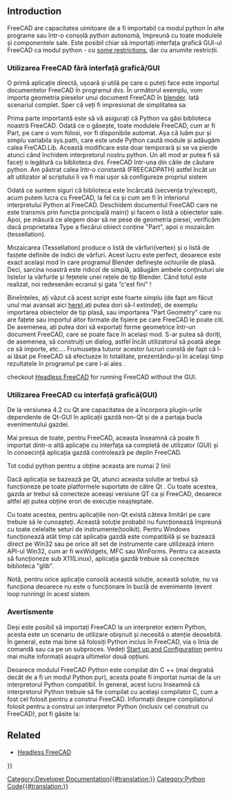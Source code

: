 <languages/>

{{TOCright}}

== Introduction ==

<div class="mw-translate-fuzzy">
FreeCAD are capacitatea uimitoare de a fi importabil ca modul python în alte programe sau într-o consolă python autonomă, împreună cu toate modulele și componentele sale. Este posibil chiar să importați interfața grafică GUI-ul FreeCAD ca modul python - cu [[Embedding_FreeCAD # Caveats|some restrictions]], dar cu anumite restricții.
</div>

<span id="Using_FreeCAD_without_GUI"></span>
<div class="mw-translate-fuzzy">
=== Utilizarea FreeCAD fără interfață grafică/GUI ===
</div>

<div class="mw-translate-fuzzy">
O primă aplicație directă, ușoară și utilă pe care o puteți face este importul documentelor FreeCAD în programul dvs. În următorul exemplu, vom importa geometria pieselor unui document FreeCAD în [http://www.blender.org blender]. Iată scenariul complet. Sper că veți fi impresionat de simplitatea sa:
</div>
{{Code|lang=python|code=
<nowiki>
FREECADPATH = '/usr/lib/freecad-python3/lib/' # path to your FreeCAD.so or FreeCAD.pyd file,
# for Windows you must either use \\ or / in the path, using a single \ is problematic
# FREECADPATH = 'C:\\FreeCAD\\bin'
import Blender, sys
sys.path.append(FREECADPATH)
 
def import_fcstd(filename):
   try:
       import FreeCAD
   except ValueError:
       Blender.Draw.PupMenu('Error%t|FreeCAD library not found. Please check the FREECADPATH variable in the import script is correct')
   else:
       scene = Blender.Scene.GetCurrent()
       import Part
       doc = FreeCAD.open(filename)
       objects = doc.Objects
       for ob in objects:
           if ob.Type[:4] == 'Part':
               shape = ob.Shape
               if shape.Faces:
                   mesh = Blender.Mesh.New()
                   rawdata = shape.tessellate(1)
                   for v in rawdata[0]:
                       mesh.verts.append((v.x,v.y,v.z))
                   for f in rawdata[1]:
                       mesh.faces.append.append(f)
                   scene.objects.new(mesh,ob.Name)
       Blender.Redraw()

def main():
   Blender.Window.FileSelector(import_fcstd, 'IMPORT FCSTD', 
                        Blender.sys.makename(ext='.fcstd'))    
 
# This lets you import the script without running it
if __name__=='__main__':
   main()
</nowiki>
}}

<div class="mw-translate-fuzzy">
Prima parte importantă este să vă asigurați că Python va găsi biblioteca noastră FreeCAD. Odată ce o găsește, toate modulele FreeCAD, cum ar fi Part, pe care o vom folosi, vor fi disponibile automat. Așa că luăm pur și simplu variabila sys.path, care este unde Python caută module și adăugăm calea FreCAD.Lib. Această modificare este doar temporară și se va pierde atunci când închidem interpretorul nostru python. Un alt mod ar putea fi să faceți o legătură cu biblioteca dvs. FreeCAD într-una din căile de căutare python. Am păstrat calea într-o constantă (FREECADPATH) astfel încât un alt utilizator al scriptului îi va fi mai ușor să configureze propriul sistem
</div>

{{Code|lang=python|code=
FREECADPATH = 'C:\\FreeCAD\\bin' # path to your FreeCAD.so or FreeCAD.pyd file
import sys
sys.path.append(FREECADPATH)
}}

<div class="mw-translate-fuzzy">
Odată ce suntem siguri că biblioteca este încărcată (secvența try/except), acum putem lucra cu FreeCAD, la fel ca și cum am fi în interiorul interpretului Python al FreeCAD. Deschidem documentul FreeCAD care ne este transmis prin funcția principală main() și facem o listă a obiectelor sale. Apoi, pe măsură ce alegem doar să ne pese de geometria piesei, verificăm dacă proprietatea Type a fiecărui obiect conține "Part", apoi o mozaicăm (tessellation).
</div>

{{Code|lang=python|code=
       import Part
       doc = FreeCAD.open(filename)
       objects = doc.Objects
       for ob in objects:
           if ob.Type[:4] == 'Part':
}}

Mozaicarea (Tessellation) produce o listă de vârfuri(vertex) și o listă de fasțete definite de indici de vârfuri. Acest lucru este perfect, deoarece este exact același mod în care programul Blender definește ochiurile de plasă. Deci, sarcina noastră este ridicol de simplă, adăugăm ambele conținuturi ale listelor la vârfurile și fețetele unei rețele de  tip Blender. Când totul este realizat, noi redesenăm ecranul și gata ”c'est fini” !

{{Code|lang=python|code=
           if ob.Type[:4] == 'Part':
               shape = ob.Shape
               if shape.Faces:
                   mesh = Blender.Mesh.New()
                   rawdata = shape.tessellate(1)
                   for v in rawdata[0]:
                       mesh.verts.append((v.x,v.y,v.z))
                   for f in rawdata[1]:
                       mesh.faces.append.append(f)
                   scene.objects.new(mesh,ob.Name)
       Blender.Redraw()
}}

<div class="mw-translate-fuzzy">
Bineînțeles, ați văzut că acest script este foarte simplu (de fapt am făcut unul mai avansat aici [http://yorik.orgfree.com/scripts/import_freecad.py here]),ați putea dori să-l extindeți, de exemplu importarea obiectelor de tip plasă, sau importarea ”Part Geometry” care nu are fațete sau importul altor formate de fișiere pe care FreeCAD le poate citi. De asemenea, ați putea dori să exportați forme geometrice într-un document FreeCAD, care se poate face în același mod. S-ar putea să doriți, de asemenea, să construiți un dialog, astfel încât utilizatorul să poată alege ce să importe, etc.... Frumusețea tuturor acestor lucruri constă de fapt că l-ai lăsat pe FreeCAD să efectueze în totalitate, prezentându-și în același timp rezultatele în programul pe care l-ai ales .
</div>

{{Emphasis|Note:}} checkout [[Headless_FreeCAD|Headless FreeCAD]] for running FreeCAD without the GUI.

<span id="Using_FreeCAD_with_GUI"></span>
<div class="mw-translate-fuzzy">
=== Utilizarea FreeCAD cu interfață grafică(GUI) ===
</div>

De la versiunea 4.2 cu Qt are capacitatea de a încorpora plugin-urile dependente de Qt-GUI în aplicații gazdă non-Qt și de a partaja bucla evenimentului gazdei.

Mai presus de toate, pentru FreeCAD, aceasta înseamnă că poate fi importat dintr-o altă aplicație cu interfața sa completă de utilizator (GUI) și în consecință aplicația gazdă controlează pe deplin FreeCAD.

Tot codul python pentru a obține aceasta are numai 2 linii

{{Code|code=
import FreeCADGui 
FreeCADGui.showMainWindow()
}}

Dacă aplicația se bazează pe Qt, atunci aceasta soluție ar trebui să funcționeze pe toate platformele suportate de către Qt . Cu toate acestea, gazda ar trebui să conecteze aceeași versiune QT ca și FreeCAD, deoarece altfel ați putea obține erori de execuție neașteptate. 

Cu toate acestea, pentru aplicațiile non-Qt există câteva limitări pe care trebuie să le cunoașteți. Această soluție probabil nu funcționează împreună cu toate celelalte seturi de instrumente(toolkit).
Pentru Windows funcționează atât timp cât aplicația gazdă este compatibilă și se bazează direct pe Win32 sau pe orice alt set de instrumente care utilizează intern API-ul Win32, cum ar fi wxWidgets, MFC sau WinForms. Pentru ca aceasta să funcționeze sub X11(Linux), aplicația gazdă trebuie să conecteze biblioteca "glib".

Notă, pentru orice aplicație consolă această soluție, această soluție, nu va funcționa  deoarece nu este o funcționare în buclă de evenimente (event loop running) în acest sistem.

<span id="Caveats"></span>
<div class="mw-translate-fuzzy">
=== Avertismente ===
</div>

Deși este posibil să importați FreeCAD la un interpretor extern Python, acesta este un scenariu de utilizare obișnuit și necesită o atenție deosebită. În general, este mai bine să folosiți Python inclus în FreeCAD, via o linia de comandă sau ca pe un subproces. Vedeți [[Start up and Configuration]] pentru mai multe informații asupra ultimelor două opțiuni.

Deoarece modulul FreeCAD Python este compilat din C ++ (mai degrabă decât de a fi un modul Python pur), acesta poate fi importat numai de la un interpretorul Python compatibil. În general, acest lucru înseamnă că interpretorul Python trebuie să fie compilat cu același compilator C, cum a fost cel folosit pentru a construi FreeCAD. Informații despre compilatorul folosit pentru a construi un interpretor Python (inclusiv cel construit cu FreeCAD), pot fi găsite la:

{{Code|code=
>>> import sys
>>> sys.version
'2.7.13 (default, Dec 17 2016, 23:03:43) \n[GCC 4.2.1 Compatible Apple LLVM 8.0.0 (clang-800.0.42.1)]'
}}

== Related ==

* [[Headless_FreeCAD|Headless FreeCAD]]


{{Powerdocnavi{{#translation:}}}}
[[Category:Developer Documentation{{#translation:}}]]
[[Category:Python Code{{#translation:}}]]